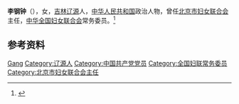 '''李钢钟'''（{{bd|1931年|}}），女，[[吉林|吉林]][[辽源|辽源]]人，[[中华人民共和国|中华人民共和国]]政治人物，曾任[[北京市妇女联合会|北京市妇女联合会]]主任，[[中华全国妇女联合会|中华全国妇女联合会]]常务委员。<ref>{{Cite book|title=古今中外女名人辞典|author=中国妇女管理干部学院编|publisher=中国广播电视出版社|year=1989|isbn=|location=北京|pages=}}</ref>

== 参考资料 ==
{{reflist}}

{{中国人物小作品}}
{{Navboxes 
| title  = 李钢钟在[[中华全国妇女联合会|中华全国妇女联合会]]的职务
| list1  =
{{中华全国妇女联合会第五届执行委员会}}
{{中华全国妇女联合会第六届执行委员会}}
}}

{{Authority control}}
{{DEFAULTSORT:Li李}}
[[Category:李姓|Gang]]
[[Category:辽源人|Category:辽源人]]
[[Category:中国共产党党员|Category:中国共产党党员]]
[[Category:全国妇联常务委员|Category:全国妇联常务委员]]
[[Category:北京市妇女联合会主任|Category:北京市妇女联合会主任]]